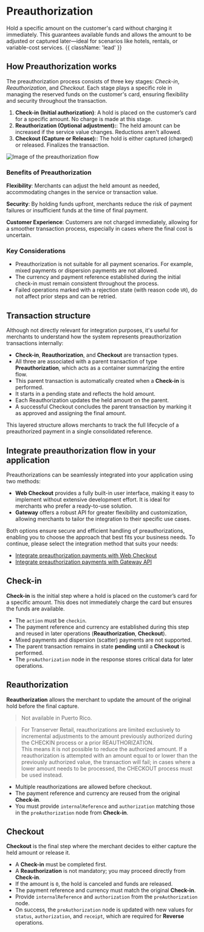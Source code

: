 
# Preauthorization

Hold a specific amount on the customer's card without charging it immediately. This guarantees available funds and allows the amount to be adjusted or captured later—ideal for scenarios like hotels, rentals, or variable-cost services. {{ className: 'lead' }}

## How Preauthorization works

The preauthorization process consists of three key stages: _Check-in_, _Reauthorization_, and _Checkout_. Each stage plays a specific role in managing the reserved funds on the customer's card, ensuring flexibility and security throughout the transaction.

1. **Check-in (Initial authorization)**: A hold is placed on the customer’s card for a specific amount. No charge is made at this stage.
2. **Reauthorization (Optional adjustment):**: The held amount can be increased if the service value changes. Reductions aren't allowed.
3. **Checkout (Capture or Release):**: The hold is either captured (charged) or released. Finalizes the transaction.

![Image of the preauthorization flow](/GatewayFlow.png)

### Benefits of Preauthorization

**Flexibility**: Merchants can adjust the held amount as needed, accommodating changes in the service or transaction value.

**Security**: By holding funds upfront, merchants reduce the risk of payment failures or insufficient funds at the time of final payment.

**Customer Experience**: Customers are not charged immediately, allowing for a smoother transaction process, especially in cases where the final cost is uncertain.

### Key Considerations

- Preauthorization is not suitable for all payment scenarios. For example, mixed payments or dispersion payments are not allowed.
- The currency and payment reference established during the initial check-in must remain consistent throughout the process.
- Failed operations marked with a rejection state (with reason code `VR`), do not affect prior steps and can be retried.

## Transaction structure

Although not directly relevant for integration purposes, it's useful for merchants to understand how the system represents preauthorization transactions internally:

- **Check-in**, **Reauthorization**, and **Checkout** are transaction types.
- All three are associated with a parent transaction of type **Preauthorization**, which acts as a container summarizing the entire flow.
- This parent transaction is automatically created when a **Check-in** is performed.
- It starts in a pending state and reflects the hold amount.
- Each Reauthorization updates the held amount on the parent.
- A successful Checkout concludes the parent transaction by marking it as approved and assigning the final amount.

This layered structure allows merchants to track the full lifecycle of a preauthorized payment in a single consolidated reference.

## Integrate preauthorization flow in your application

Preauthorizations can be seamlessly integrated into your application using two methods:

- **Web Checkout** provides a fully built-in user interface, making it easy to implement without extensive development effort. It is ideal for merchants who prefer a ready-to-use solution.
- **Gateway** offers a robust API for greater flexibility and customization, allowing merchants to tailor the integration to their specific use cases.

Both options ensure secure and efficient handling of preauthorizations, enabling you to choose the approach that best fits your business needs. To continue, please select the integration method that suits your needs:

- [Integrate preauthorization payments with Web Checkout](/en/checkout/create-session#preauthorization-payment)
- [Integrate preauthorization payments with Gateway API](/en/gateway/transaction-types#preauthorization)

## Check-in

**Check-in** is the initial step where a hold is placed on the customer’s card for a specific amount. This does not immediately charge the card but ensures the funds are available.

- The `action` must be `checkin`.
- The payment reference and currency are established during this step and reused in later operations (**Reauthorization**, **Checkout**).
- Mixed payments and dispersion (scatter) payments are not supported.
- The parent transaction remains in state **pending** until a **Checkout** is performed.
- The `preAuthorization` node in the response stores critical data for later operations.

## Reauthorization

**Reauthorization** allows the merchant to update the amount of the original hold before the final capture.

> Not available in Puerto Rico.

> For Transerver Retail, reauthorizations are limited exclusively to incremental adjustments to the amount previously authorized during the CHECKIN process or a prior REAUTHORIZATION.  
> This means it is not possible to reduce the authorized amount. If a reauthorization is attempted with an amount equal to or lower than the previously authorized value, the transaction will fail; in cases where a lower amount needs to be processed, the CHECKOUT process must be used instead.  

- Multiple reauthorizations are allowed before checkout.
- The payment reference and currency are reused from the original **Check-in**.
- You must provide `internalReference` and `authorization` matching those in the `preAuthorization` node from **Check-in**.

## Checkout

**Checkout** is the final step where the merchant decides to either capture the held amount or release it.

- A **Check-in** must be completed first.
- A **Reauthorization** is not mandatory; you may proceed directly from **Check-in**.
- If the amount is `0`, the hold is canceled and funds are released.
- The payment reference and currency must match the original **Check-in**.
- Provide `internalReference` and `authorization` from the `preAuthorization` node.
- On success, the `preAuthorization` node is updated with new values for `status`, `authorization`, and `receipt`, which are required for **Reverse** operations.
